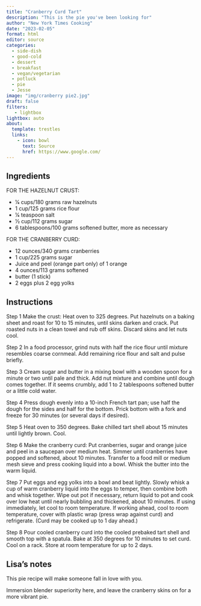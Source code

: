 ```yaml
---
title: "Cranberry Curd Tart"
description: "This is the pie you've been looking for"
author: "New York Times Cooking"
date: "2023-02-05"
format: html
editor: source
categories:
  - side-dish
  - good-cold
  - dessert
  - breakfast
  - vegan/vegetarian
  - potluck
  - pie
  - Jesse
image: "img/cranberry pie2.jpg"
draft: false
filters:
   - lightbox
lightbox: auto
about:
  template: trestles
  links:
    - icon: bowl
      text: Source
      href: https://www.google.com/
---
```


## Ingredients

FOR THE HAZELNUT CRUST:

-  1⁄4 cups/180 grams raw hazelnuts
-  1 cup/125 grams rice flour
-  1⁄4 teaspoon salt
-  1⁄2 cup/112 grams sugar
-  6 tablespoons/100 grams softened butter, more as necessary

FOR THE CRANBERRY CURD:

-  12 ounces/340 grams cranberries
-  1 cup/225 grams sugar
-  Juice and peel (orange part only) of 1 orange
-  4 ounces/113 grams softened
-  butter (1 stick)
-  2 eggs plus 2 egg yolks

## Instructions

Step 1
Make the crust: Heat oven to 325 degrees. Put hazelnuts on a
baking sheet and roast for 10 to 15 minutes, until skins darken
and crack. Put roasted nuts in a clean towel and rub off skins.
Discard skins and let nuts cool.

Step 2
In a food processor, grind nuts with half the rice flour until
mixture resembles coarse cornmeal. Add remaining rice flour
and salt and pulse briefly.

Step 3
Cream sugar and butter in a mixing bowl with a wooden spoon
for a minute or two until pale and thick. Add nut mixture and
combine until dough comes together. If it seems crumbly, add
1 to 2 tablespoons softened butter or a little cold water.

Step 4
Press dough evenly into a 10-inch French tart pan; use half the
dough for the sides and half for the bottom. Prick bottom with
a fork and freeze for 30 minutes (or several days if desired).

Step 5
Heat oven to 350 degrees. Bake chilled tart shell about 15
minutes until lightly brown. Cool.

Step 6
Make the cranberry curd: Put cranberries, sugar and orange
juice and peel in a saucepan over medium heat. Simmer until
cranberries have popped and softened, about 10 minutes.
Transfer to a food mill or medium mesh sieve and press
cooking liquid into a bowl. Whisk the butter into the warm
liquid.

Step 7
Put eggs and egg yolks into a bowl and beat lightly. Slowly
whisk a cup of warm cranberry liquid into the eggs to temper,
then combine both and whisk together. Wipe out pot if
necessary, return liquid to pot and cook over low heat until
nearly bubbling and thickened, about 10 minutes. If using
immediately, let cool to room temperature. If working ahead,
cool to room temperature, cover with plastic wrap (press wrap
against curd) and refrigerate. (Curd may be cooked up to 1 day
ahead.)

Step 8
Pour cooled cranberry curd into the cooled prebaked tart shell
and smooth top with a spatula. Bake at 350 degrees for 10
minutes to set curd. Cool on a rack. Store at room temperature
for up to 2 days.

## Lisa's notes

This pie recipe will make someone fall in love with you. 

Immersion blender superiority here, and leave the cranberry skins on for a more vibrant pie. 